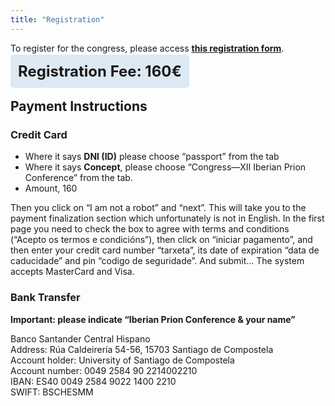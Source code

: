 ```yaml
---
title: "Registration"
---
```


To register for the congress, please access [**this registration form**](https://docs.google.com/forms/d/e/1FAIpQLSezvTsL-kR1efQFeVp0Bk3UNlLhD5CL07A5UGiEeI3wkVC-OA/viewform).
```{=html}
<style>
  .cubicolo {
    border: #0000ff;
    /* display: flex; */
    align-items: center;
    background-color: #dde9f3;
    border-radius: 5px;
    padding: 12px;
    font-size: 24px;
  }
</style>

<strong class='cubicolo'>Registration Fee: 160€</strong>

```

## Payment Instructions

### Credit Card
- Where it says **DNI (ID)** please choose "passport" from the tab
- Where it says **Concept**, please choose "Congress—XII Iberian Prion Conference" from the tab.
- Amount, 160

Then you click on "I am not a robot" and "next".
This will take you to the payment finalization section which unfortunately is not in English. In the first page you need to check the box to agree with terms and conditions ("Acepto os termos e condicións"), then click on "iniciar pagamento", and then enter your credit card number "tarxeta", its date of expiration "data de caducidade" and pin "codigo de seguridade". And submit...
The system accepts MasterCard and Visa.

### Bank Transfer
<strong>Important: please indicate "Iberian Prion Conference & your name"</strong>
<p>Banco Santander Central Hispano<br>
Address: Rúa Caldeirería 54-56, 15703 Santiago de Compostela<br>
Account holder: University of Santiago de Compostela<br>
Account number: 0049 2584 90 2214002210<br>
IBAN: ES40 0049 2584 9022 1400 2210<br>
SWIFT: BSCHESMM</p>

```{=html}
<style>
  .carosello-prionico{
    gap: 10px;
  }

  .carosello-prionico img {
    height: 300px;
  }
</style>

<div id="randomizzazione-prionica" class="carosello-prionico"></div>

<script>
  //Add images to poster.qmd with style='display: none;' so quarto will load them
  var images = [
    "figures/fig4.jpg",
    "figures/fig5.jpg",
    "figures/prion_fig2.jpg",
    "figures/prion_fig1.jpg",
    "figures/prion_fig3.jpg"
  ];
  var randomImage = images[Math.floor(Math.random() * images.length)];
  var imgElement = document.createElement('img');
  imgElement.src = randomImage;
  document.getElementById('randomizzazione-prionica').appendChild(imgElement);
</script>
```